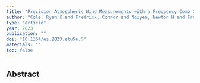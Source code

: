```yaml
---
title: "Precision Atmospheric Wind Measurements with a Frequency Comb Calibrated Laser Heterodyne Radiometer"
author: "Cole, Ryan K and Fredrick, Connor and Nguyen, Newton H and Frankenberg, Christian and Diddams, Scott A"
type: "article"
year: 2023
publication: ""
doi: "10.1364/es.2023.etu5e.5"
materials: ""
toc: false
---
```


## Abstract

